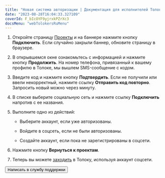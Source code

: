 ```yaml
---
title: "Новая система авторизации | Документация для исполнителей Толоки"
date: "2023-08-28T16:04:33.327109"
coverId: F_bIcOYF9yjrxkPZrXc3
docsMenu: "webTolokersRuMenu"
---
```



<RuNewAuthorizationContent/>

1. Откройте страницу [Проекты](https://we.toloka.ai/tasks) и на баннере нажмите кнопку **Подключить**. Если случайно закрыли баннер, обновите страницу в браузере.

2. В открывшемся окне ознакомьтесь с информацией и нажмите кнопку **Продолжить**. На номер телефона, привязанный к вашему профилю в Толоке, мы вышлем SMS-сообщение с кодом.

3. Введите код и нажмите кнопку **Подтвердить**. Если не получили или ввели некорректный, нажмите ссылку **Отправить код повторно**. Запросить новый можно через минуту.

4. В списке выберите социальную сеть и нажмите ссылку **Подключить** напротив с ее названия.

5. Выполните одно из действий:

    - Выберите аккаунт, если уже авторизованы.

    - Войдите в соцсеть, если не были авторизованы.

    - Создайте аккаунт, если пока не зарегистрированы в соцсети.

6. Нажмите кнопку **Вернуться к проектам**.

7. Теперь вы можете [заходить](../register#authorization) в Толоку, используя аккаунт соцсети.

<Button view="defaultInverse" size="l" type="link" url="../troubleshooting/support?form-source=new-authorization">Написать в службу поддержки</Button>